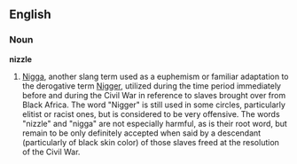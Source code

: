==English==

===Noun===
'''nizzle'''

# {{cattag2|slang|US}} [[nigga|Nigga]], another slang term used as a euphemism or familiar adaptation to the derogative term [[Nigger]], utilized during the time period immediately before and during the Civil War in reference to slaves brought over from Black Africa. The word "Nigger" is still used in some circles, particularly elitist or racist ones, but is considered to be very offensive. The words "nizzle" and "nigga" are not especially harmful, as is their root word, but remain to be only definitely accepted when said by a descendant (particularly of black skin color) of those slaves freed at the resolution of the Civil War.